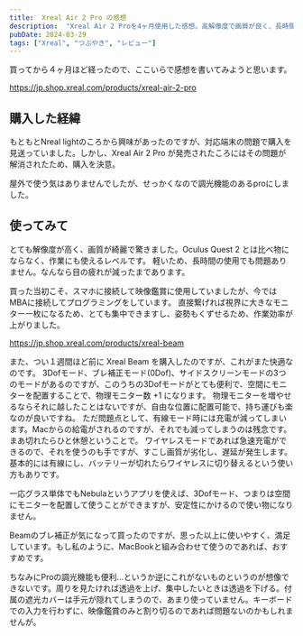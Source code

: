 ```yaml
---
title:  Xreal Air 2 Pro の感想
description:  "Xreal Air 2 Proを4ヶ月使用した感想。高解像度で画質が良く、長時間使用でも快適。MacBookと接続し、プログラミングにも活用。さらにXreal Beamを購入し、3Dofモードで物理モニター+1の効果を実感。Proの調光機能も便利で手放せない存在に。"
pubDate: 2024-03-29
tags: ["Xreal", "つぶやき", "レビュー"]
---
```


買ってから４ヶ月ほど経ったので、ここいらで感想を書いてみようと思います。

https://jp.shop.xreal.com/products/xreal-air-2-pro

## 購入した経緯
もともとNreal lightのころから興味があったのですが、対応端末の問題で購入を見送っていました。しかし、Xreal Air 2 Pro が発売されたころにはその問題が解消されたため、購入を決意。

屋外で使う気はありませんでしたが、せっかくなので調光機能のあるproにしました。

## 使ってみて
とても解像度が高く、画質が綺麗で驚きました。Oculus Quest 2 とは比べ物にならなく、作業にも使えるレベルです。
軽いため、長時間の使用でも問題ありません。なんなら目の疲れが減ったまであります。

買った当初こそ、スマホに接続して映像鑑賞に使用していましたが、今ではMBAに接続してプログラミングをしています。
直接繋げれば視界に大きなモニター一枚になるため、とても集中できますし、姿勢もくずせるため、作業効率が上がりました。

https://jp.shop.xreal.com/products/xreal-beam

また、つい１週間ほど前に Xreal Beam を購入したのですが、これがまた快適なのです。
3Dofモード、ブレ補正モード(0Dof)、サイドスクリーンモードの3つのモードがあるのですが、このうちの3Dofモードがとても便利で、空間にモニターを配置することで、物理モニター数 +1 になります。
物理モニターを増やせるならそれに越したことはないですが、自由な位置に配置可能で、持ち運びも楽なのが良いですね。
ただ問題点として、有線モード時には充電が減ってしまいます。Macからの給電がされるのですが、それでも減ってしまうのは残念です。まあ切れたらひと休憩ということで。
ワイヤレスモードであれば急速充電ができるので、それを使うのも手ですが、すこし画質が劣化し、遅延が発生します。基本的には有線にし、バッテリーが切れたらワイヤレスに切り替えるという使い方もありです。

一応グラス単体でもNebulaというアプリを使えば、3Dofモード、つまりは空間にモニターを配置して使うことができますが、安定性にかけるので使い物になりません。

Beamのブレ補正が気になって買ったのですが、思った以上に使いやすく、満足しています。もし私のように、MacBookと組み合わせて使うのであれば、おすすめです。

ちなみにProの調光機能も便利...というか逆にこれがないものというのが想像できないです。周りを見たければ透過を上げ、集中したいときは透過を下げる。付属の遮光カバーは手元が隠れてしまうので、あまり使っていません。キーボードでの入力を行わずに、映像鑑賞のみと割り切るのであれば問題ないのかもしれませんが。